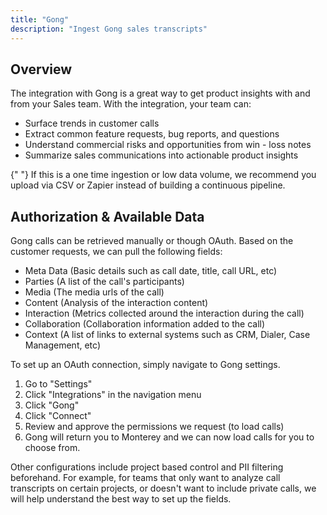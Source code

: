 ```yaml
---
title: "Gong"
description: "Ingest Gong sales transcripts"
---
```


## Overview

The integration with Gong is a great way to get product insights with and from your Sales team. With the integration, your team can:

- Surface trends in customer calls
- Extract common feature requests, bug reports, and questions
- Understand commercial risks and opportunities from win - loss notes
- Summarize sales communications into actionable product insights

<Note>
  {" "}
  If this is a one time ingestion or low data volume, we recommend you upload via CSV or Zapier instead of building a continuous
  pipeline.
</Note>

## Authorization & Available Data

Gong calls can be retrieved manually or though OAuth. Based on the customer requests, we can pull the following fields:

- Meta Data (Basic details such as call date, title, call URL, etc)
- Parties (A list of the call's participants)
- Media (The media urls of the call)
- Content (Analysis of the interaction content)
- Interaction (Metrics collected around the interaction during the call)
- Collaboration (Collaboration information added to the call)
- Context (A list of links to external systems such as CRM, Dialer, Case Management, etc)

To set up an OAuth connection, simply navigate to Gong settings.

1. Go to "Settings"
2. Click "Integrations" in the navigation menu
3. Click "Gong"
4. Click "Connect"
5. Review and approve the permissions we request (to load calls)
6. Gong will return you to Monterey and we can now load calls for you to choose from.

Other configurations include project based control and PII filtering beforehand. For example, for teams that only want to analyze call transcripts on certain projects, or doesn't want to include private calls, we will help understand the best way to set up the fields.
